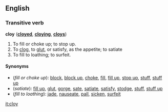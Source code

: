 ==English==
===Transitive verb===
'''cloy''' ('''[[cloyed]]''', '''[[cloying]]''', '''[[cloys]]''')

#To fill or choke up; to stop up.
#To [[clog]], to [[glut]], or satisfy, as the appetite; to satiate
#To fill to loathing; to surfeit.

====Synonyms====
*(''fill or choke up''): [[block]], [[block up]], [[choke]], [[fill]], [[fill up]], [[stop up]], [[stuff]], [[stuff up]]
*(''satiate''): [[fill up]], [[glut]], [[gorge]], [[sate]], [[satiate]], [[satisfy]], [[stodge]], [[stuff]], [[stuff up]]
*(''fill to loathing''): [[jade]], [[nauseate]], [[pall]], [[sicken]], [[surfeit]]

[[it:cloy]]